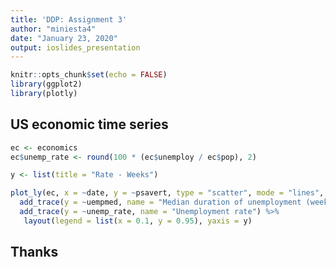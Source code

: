 ```yaml
---
title: 'DDP: Assignment 3'
author: "miniesta4"
date: "January 23, 2020"
output: ioslides_presentation
---
```


```r
knitr::opts_chunk$set(echo = FALSE)
library(ggplot2)
library(plotly)
```

## US economic time series

```r

ec <- economics
ec$unemp_rate <- round(100 * (ec$unemploy / ec$pop), 2)

y <- list(title = "Rate - Weeks")

plot_ly(ec, x = ~date, y = ~psavert, type = "scatter", mode = "lines", name = "Personal savings rate") %>%
  add_trace(y = ~uempmed, name = "Median duration of unemployment (weeks)") %>%
  add_trace(y = ~unemp_rate, name = "Unemployment rate") %>%
   layout(legend = list(x = 0.1, y = 0.95), yaxis = y)
```

## Thanks